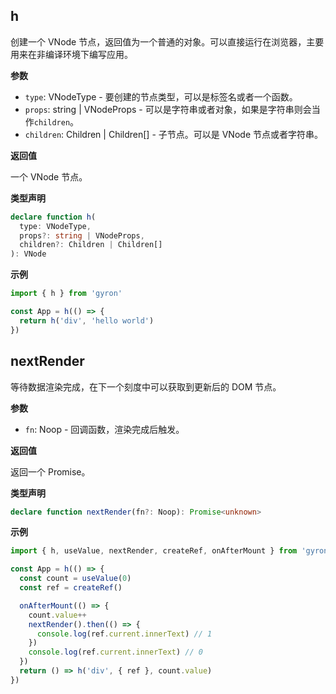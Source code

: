 ## h

创建一个 VNode 节点，返回值为一个普通的对象。可以直接运行在浏览器，主要用来在非编译环境下编写应用。

**参数**

- `type`: VNodeType - 要创建的节点类型，可以是标签名或者一个函数。
- `props`: string | VNodeProps - 可以是字符串或者对象，如果是字符串则会当作`children`。
- `children`: Children | Children[] - 子节点。可以是 VNode 节点或者字符串。

**返回值**

一个 VNode 节点。

**类型声明**

```ts d
declare function h(
  type: VNodeType,
  props?: string | VNodeProps,
  children?: Children | Children[]
): VNode
```

**示例**

```javascript
import { h } from 'gyron'

const App = h(() => {
  return h('div', 'hello world')
})
```

## nextRender

等待数据渲染完成，在下一个刻度中可以获取到更新后的 DOM 节点。

**参数**

- `fn`: Noop - 回调函数，渲染完成后触发。

**返回值**

返回一个 Promise。

**类型声明**

```ts d
declare function nextRender(fn?: Noop): Promise<unknown>
```

**示例**

```javascript
import { h, useValue, nextRender, createRef, onAfterMount } from 'gyron'

const App = h(() => {
  const count = useValue(0)
  const ref = createRef()

  onAfterMount(() => {
    count.value++
    nextRender().then(() => {
      console.log(ref.current.innerText) // 1
    })
    console.log(ref.current.innerText) // 0
  })
  return () => h('div', { ref }, count.value)
})
```

